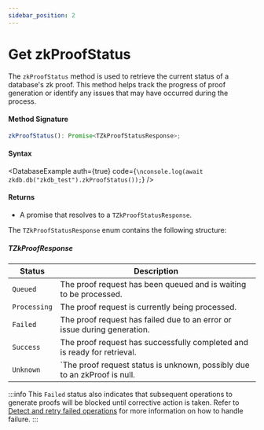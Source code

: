 ```yaml
---
sidebar_position: 2
---
```



# Get zkProofStatus

The `zkProofStatus` method is used to retrieve the current status of a database's zk proof. This method helps track the progress of proof generation or identify any issues that may have occurred during the process.

#### Method Signature

```ts
zkProofStatus(): Promise<TZkProofStatusResponse>;
```

#### Syntax

<DatabaseExample
  auth={true}
  code={`\nconsole.log(await zkdb.db("zkdb_test").zkProofStatus());`}
/>

#### Returns

- A promise that resolves to a `TZkProofStatusResponse`.

The `TZkProofStatusResponse` enum contains the following structure:

##### **TZkProofResponse**

| **Status**   | **Description**                                                           |
| ------------ | ------------------------------------------------------------------------- |
| `Queued`     | The proof request has been queued and is waiting to be processed.         |
| `Processing` | The proof request is currently being processed.                           |
| `Failed`     | The proof request has failed due to an error or issue during generation.  |
| `Success`    | The proof request has successfully completed and is ready for retrieval.  |
| `Unknown`    | `The proof request status is unknown, possibly due to an zkProof is null. |

:::info
This `Failed` status also indicates that subsequent operations to generate
proofs will be blocked until corrective action is taken. Refer to [Detect and
retry failed operations](./prover-retry.mdx) for more information on how to
handle failure.
:::
